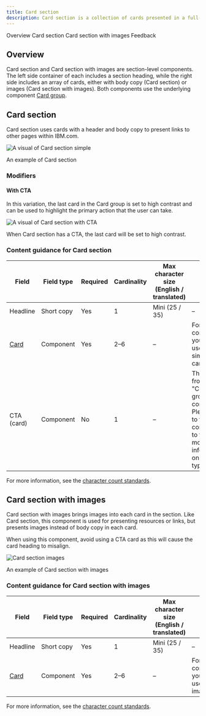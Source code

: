 ```yaml
---
title: Card section
description: Card section is a collection of cards presented in a full-width section with a left-column header that responds to the grid. When using a CTA (call-to-action) within a card, use an icon. The Primary and Secondary buttons should be reserved for the most important action a user can take on the page.
---
```



<ComponentDescription name="Card section" type="layout" />

<AnchorLinks>
<AnchorLink>Overview</AnchorLink>
<AnchorLink>Card section</AnchorLink>
<AnchorLink>Card section with images</AnchorLink>
<AnchorLink>Feedback</AnchorLink>
</AnchorLinks>

## Overview

Card section and Card section with images are section-level components. The left side container of each includes a section heading, while the right side includes an array of cards, either with body copy (Card section) or images (Card section with images). Both components use the underlying component [Card group](/components/card-group).


## Card section

Card section uses cards with a header and body copy to present links to other pages within IBM.com. 

![A visual of Card section simple](../../images/pattern/card-section/card-section-simple.jpg)
<Caption>An example of Card section</Caption>

### Modifiers

#### With CTA

In this variation, the last card in the Card group is set to high contrast and can be used to highlight the primary action that the user can take.

![A visual of Card section with CTA](../../images/pattern/card-section/card-section-cta.jpg)
<Caption>When Card section has a CTA, the last card will be set to high contrast.</Caption>

<ResourceLinks name="Card section" type="layout" multiComponent/>

### Content guidance for Card section

| Field                                                                           | Field type | Required | Cardinality | Max character size (English / translated) | Notes                                                                                                               |
| ------------------------------------------------------------------------------- | ---------- | -------- | ----------- | ----------------------------------------- | ------------------------------------------------------------------------------------------------------------------- |
| Headline                                                                        | Short copy | Yes      | 1           | Mini (25 / 35)                            | –                                                                                                                   |
| [Card](https://www.ibm.com/standards/carbon/components/card) | Component  | Yes      | 2–6         | –                                         | For this component, you must use the simple card.                                                                   |
| CTA (card)                                                                      | Component  | No       | 1           | –                                         | This CTA is from the "Card group" component. Please go to that component to find more information on this CTA type. |

For more information, see the [character count standards](https://github.com/carbon-design-system/carbon-for-ibm-dotcom-website/wiki/Character-count-standards).

## Card section with images
Card section with images brings images into each card in the section. Like Card section, this component is  used for presenting resources or links, but presents images instead of body copy in each card. 

When using this component, avoid using a CTA card as this will cause the card heading to misalign.

![Card section images](../../images/pattern/card-section/card-section-images.jpg)
<Caption>An example of Card section with images</Caption>

<ResourceLinks name="Card section images" type="layout" multiComponent/>

### Content guidance for Card section with images

| Field                                                                           | Field type | Required | Cardinality | Max character size (English / translated) | Notes                                            |
| ------------------------------------------------------------------------------- | ---------- | -------- | ----------- | ----------------------------------------- | ------------------------------------------------ |
| Headline                                                                        | Short copy | Yes      | 1           | Mini (25 / 35)                            | –                                                |
| [Card](https://www.ibm.com/standards/carbon/components/card) | Component  | Yes      | 2–6         | –                                         | For this component, you must use the image card. |

For more information, see the [character count standards](https://github.com/carbon-design-system/carbon-for-ibm-dotcom-website/wiki/Character-count-standards).


<ComponentFooter name="Card section" type="layout" />
